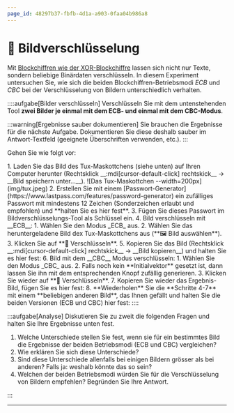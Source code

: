 ```yaml
---
page_id: 48297b37-fbfb-4d1a-a903-0faa04b986a8
---
```



# 🔬 Bildverschlüsselung
Mit [Blockchiffren wie der XOR-Blockchiffre](Block-Chaining) lassen sich nicht nur Texte, sondern beliebige Binärdaten verschlüsseln. In diesem Experiment untersuchen Sie, wie sich die beiden Blockchiffren-Betriebsmodi _ECB_ und _CBC_ bei der Verschlüsselung von Bildern unterschiedlich verhalten.

::::aufgabe[Bilder verschlüsseln]
Verschlüsseln Sie mit dem untenstehenden Tool **zwei Bilder je einmal mit dem ECB- und einmal mit dem CBC-Modus**. 

:::warning[Ergebnisse sauber dokumentieren]
Sie brauchen die Ergebnisse für die nächste Aufgabe. Dokumentieren Sie diese deshalb sauber im Antwort-Textfeld (geeignete Überschriften verwenden, etc.).
:::

Gehen Sie wie folgt vor:

<ProgressState id="9fb75b43-dd64-4a7c-abe9-1b258c9349cb" keepPreviousStepsOpen>
1. Laden Sie das Bild des Tux-Maskottchens (siehe unten) auf Ihren Computer herunter (Rechtsklick __:mdi[cursor-default-click] rechtskick__ → __Bild speichern unter…__).
    ![Das Tux-Maskottchen --width=200px](img/tux.jpeg)
2. Erstellen Sie mit einem [Passwort-Generator](https://www.lastpass.com/features/password-generator) ein zufälliges Passwort mit mindestens 12 Zeichen (Sonderzeichen erlaubt und empfohlen) und **halten Sie es hier fest**.
    <Answer label="Passwort" fullWidth type="string" id="9978520b-bd03-4a12-bc44-eb603deac43a" monospace />
3. Fügen Sie dieses Passwort im Bildverschlüsselungs-Tool als Schlüssel ein.
    <ImageEncryption />
4. Bild verschlüsseln mit __ECB__:
    1. Wählen Sie den Modus _ECB_ aus.
    2. Wählen Sie das heruntergeladene Bild dex Tux-Maskottchens aus (**🖼️ Bild auswählen**).
    3. Klicken Sie auf **🔑 Verschlüsseln**.
5. Kopieren Sie das Bild (Rechtsklick __:mdi[cursor-default-click] rechtskick__ → __Bild kopieren__) und halten Sie es hier fest:
    <Answer type="text" id="6e19ea35-b2f4-4548-b50f-902951c6ca09" placeholder="🖼️ Tux ECB-Modus" />
6. Bild mit dem __CBC__ Modus verschlüsseln:
    1. Wählen Sie den Modus _CBC_ aus.
    2. Falls noch kein **Initialvektor** gesetzt ist, dann lassen Sie ihn mit dem entsprechenden Knopf zufällig generieren.
    3. Klicken Sie wieder auf **🔑 Verschlüsseln**.
7. Kopieren Sie wieder das Ergebnis-Bild, fügen Sie es hier fest:
    <Answer type="text" id="a5b799c7-0aa7-433e-b7bb-1b3205c3bb27" placeholder="🖼️ Tux CBC-Modus" />
8. **Wiederholen** Sie die **Schritte 4-7** mit einem **beliebigen anderen Bild**, das Ihnen gefällt und halten Sie die beiden Versionen (ECB und CBC) hier fest:
    <Answer type="text" id="d4c2000d-1a39-47ac-834c-9f65166082ce" placeholder="🖼️ zweites Bild" />
</ProgressState>
::::

:::aufgabe[Analyse]
<TaskState id="3346c0d4-7f65-46fd-81ae-ad57b4dd83fc" />
Diskutieren Sie zu zweit die folgenden Fragen und halten Sie Ihre Ergebnisse unten fest.

1. Welche Unterschiede stellen Sie fest, wenn sie für ein bestimmtes Bild die Ergebnisse der beiden Betriebsmodi (ECB und CBC) vergleichen?
2. Wie erklären Sie sich diese Unterschiede?
3. Sind diese Unterschiede allenfalls bei einigen Bildern grösser als bei anderen? Falls ja: weshalb könnte das so sein?
4. Welchen der beiden Betriebsmodi würden Sie für die Verschlüsselung von Bildern empfehlen? Begründen Sie Ihre Antwort.

<QuillV2 id="4bde38fc-5e91-4325-aa27-698fd9151a6a" />
:::


---
